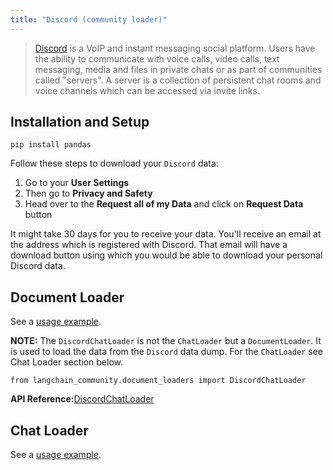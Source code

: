 ```yaml
---
title: "Discord (community loader)"
---
```


> [Discord](https://discord.com/) is a VoIP and instant messaging social platform. Users have the ability to communicate with voice calls, video calls, text messaging, media and files in private chats or as part of communities called "servers". A server is a collection of persistent chat rooms and voice channels which can be accessed via invite links.

## Installation and Setup

```
pip install pandas
```

Follow these steps to download your `Discord` data:

1. Go to your **User Settings**
2. Then go to **Privacy and Safety**
3. Head over to the **Request all of my Data** and click on **Request Data** button

It might take 30 days for you to receive your data. You'll receive an email at the address which is registered with Discord. That email will have a download button using which you would be able to download your personal Discord data.

## Document Loader

See a [usage example](/oss/integrations/document_loaders/discord).

**NOTE:** The `DiscordChatLoader` is not the `ChatLoader` but a `DocumentLoader`. It is used to load the data from the `Discord` data dump. For the `ChatLoader` see Chat Loader section below.

```
from langchain_community.document_loaders import DiscordChatLoader
```

**API Reference:**[DiscordChatLoader](https://python.langchain.com/api_reference/community/document_loaders/langchain_community.document_loaders.discord.DiscordChatLoader.html)

## Chat Loader

See a [usage example](/oss/integrations/chat_loaders/discord).
